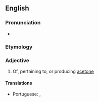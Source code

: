 ==English==

===Pronunciation===
* {{a|RP}} {{IPA|/ˈæsɛˌtɒnɪk/|lang=en}}
{{audio|En-uk-acetonic.ogg|Audio (UK)|lang=en}}

===Etymology===
{{suffix|en|acetone|ic}}

===Adjective===
{{en-adj}}

# Of, pertaining to, or producing [[acetone]]

====Translations====
{{trans-top|relating to or producing acetone}}
* Portuguese: {{t|pt|acetónico}} {{qualifier|Portugal}}, {{t|pt|acetônico}} {{qualifier|Brazil}}
{{trans-mid}}
{{trans-bottom}}